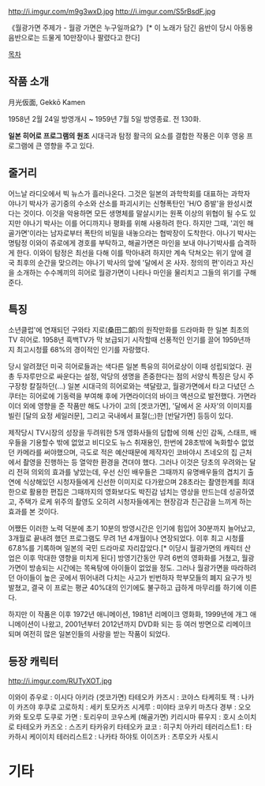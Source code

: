 
http://i.imgur.com/m9g3wxD.jpg
http://i.imgur.com/S5rBsdF.jpg

{{{#!html
<iframe width="640" height="480" src="https://www.youtube.com/embed/BrLa1CpMK6w" frameborder="0" allowfullscreen></iframe>}}}
《월광가면 주제가 - 월광 가면은 누구일까요?》[* 이 노래가 담긴 음반이 당시 아동용 음반으로는 드물게 10만장이나 팔렸다고 한다]



[[목차]]

== 작품 소개 ==
月光仮面, Gekkō Kamen

1958년 2월 24일 방영개시 ~ 1959년 7월 5일 방영종료. 전 130화.

'''일본 히어로 프로그램의 원조''' 시대극과 탐정 활극의 요소를 결합한 작풍은 이후 영웅 프로그램에 큰 영향을 주고 있다.

== 줄거리 ==

어느날 라디오에서 빅 뉴스가 흘러나온다. 그것은 일본의 과학학회를 대표하는 과학자 야나기 박사가 공기중의 수소와 산소를 파괴시키는 신형폭탄인 'H/O 증발'을 완성시켰다는 것이다. 이것을 악용하면 모든 생명체를 말살시키는 원폭 이상의 위협이 될 수도 있지만 야나기 박사는 이를 어디까지나 평화를 위해 사용하려 한다. 하지만 그때, '괴인 해골가면'이라는 남자로부터 폭탄의 비밀을 내놓으라는 협박장이 도착한다. 야나기 박사는 명탐정 이와이 쥬로에게 경호를 부탁하고, 해골가면은 마인을 보내 야나기박사를 습격하게 한다. 이와이 탐정은 최선을 다해 이를 막아내려 하지만 계속 닥쳐오는 위기 앞에 결국 최후의 순간을 맞으려는 야나기 박사의 앞에 '달에서 온 사자. 정의의 편'이라고 자신을 소개하는 수수께끼의 히어로 월광가면이 나타나 마인을 물리치고 그들의 위기를 구해준다. 

== 특징 ==

소년클럽'에 연재되던 구와타 지로(桑田二郞)의 원작만화를 드라마화 한 일본 최초의 TV 히어로. 1958년 흑백TV가 막 보급되기 시작할때 선풍적인 인기를 끌어 1959년까지 최고시청률 68%의 경이적인 인기를 자랑했다.

당시 알려졌던 미국 히어로들과는 색다른 일본 특유의 히어로상이 이때 성립되었다. 권총 두자루만으로 싸운다는 설정, 악당의 생명을 존중한다는 점의 서양식 특징은 당시 주구장창 칼질하던(...) 일본 시대극의 히어로와는 색달랐고, 월광가면에서 타고 다녔던 스쿠터는 히어로에 기동력을 부여해 후에 가면라이더의 바이크 액션으로 발전했다. 가면라이더 외에 영향을 준 작품만 해도 나가이 고의 [겟코가면], '달에서 온 사자'의 이미지를 빌린 [달의 요정 세일러문], 그리고 국내에서 표절(;;)한 [반달가면] 등등이 있다. 

제작당시 TV시장의 성장을 두려워한 5개 영화사들의 담합에 의해 신인 감독, 스태프, 배우들을 기용할수 밖에 없었고 비디오도 뉴스 취재용인, 한번에 28초밖에 녹화할수 없었던 카메라를 써야했으며, 극도로 적은 예산때문에 제작자인 코바야시 츠네오의 집 근처에서 촬영을 진행하는 등 열악한 환경을 견뎌야 했다.
그러나 이것은 당초의 우려와는 달리 전혀 의외의 효과를 낳았는데, 우선 신인 배우들은 그때까지 유명배우들의 겹치기 출연에 식상해있던 시청자들에게 신선한 이미지로 다가왔으며 28초라는 촬영한계를 최대한으로 활용한 편집은 그때까지의 영화보다도 박진감 넘치는 영상을 만드는데 성공하였고, 주택가 로케 위주의 촬영도 오히려 시청자들에게는 현장감과 친근감을 느끼게 하는 효과를 본 것이다. 

어쨌든 이러한 노력 덕분에 초기 10분의 방영시간은 인기에 힘입어 30분까지 늘어났고, 3개월로 끝내려 했던 프로그램도 무려 1년 4개월이나 연장되었다. 이후 최고 시청률 67.8%를 기록하며 일본의 국민 드라마로 자리잡았다.[* 이당시 월광가면의 캐릭터 산업은 이후 막대한 영향을 미치게 된다] 방영기간동안 무려 6번의 영화화를 거쳤고, 월광가면이 방송되는 시간에는 목욕탕에 아이들이 없었을 정도. 그러나 월광가면을 따라하려던 아이들이 높은 곳에서 뛰어내려 다치는 사고가 빈번하자 학부모들의 폐지 요구가 빗발쳤고, 결국 이 프로는 평균 40%대의 인기에도 불구하고 급하게 마무리를 하기에 이른다.

하지만 이 작품은 이후 1972년 애니메이션, 1981년 리메이크 영화화, 1999년에 개그 애니메이션이 나왔고, 2001년부터 2012년까지 DVD화 되는 등 여러 방면으로 리메이크되며 여전히 많은 일본인들의 사랑을 받는 작품이 되었다.  


== 등장 캐릭터 ==

http://i.imgur.com/RUTyXOT.jpg


이와이 쥬우로 : 이시다 아키라 (겟코가면)
타테오카 카즈시 : 코야스 타케히토
잭 : 나카이 카즈야
후쿠로 고로하치 : 세키 토모카즈
시게루 : 미야타 코우키
마츠다 경부 : 오오카와 토오루
도쿠로 가면 : 토리우미 코우스케 (해골가면)
키리시마 류우지 : 호시 소이치로
타테오카 카즈오 : 스즈키 타카유키
타테오카 쿄코 : 히구치 아카리
테러리스트1 : 타카하시 케이이치
테러리스트2 : 나카타 하야토
이이즈카 : 츠루오카 사토시



= 기타 =

